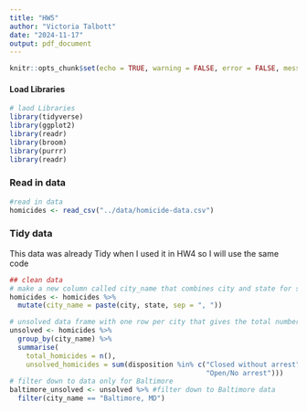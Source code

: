 ```yaml
---
title: "HW5"
author: "Victoria Talbott"
date: "2024-11-17"
output: pdf_document
---
```


```r
knitr::opts_chunk$set(echo = TRUE, warning = FALSE, error = FALSE, message = FALSE)
```

#### Load Libraries

```r
# laod Libraries
library(tidyverse)
library(ggplot2)
library(readr)
library(broom)
library(purrr)
library(readr)
```

### Read in data

```r
#read in data
homicides <- read_csv("../data/homicide-data.csv")
```


### Tidy data
This data was already Tidy when I used it in HW4 so I will use the same code
```r
## clean data
# make a new column called city_name that combines city and state for something like this "Baltimore, MD)
homicides <- homicides %>% 
  mutate(city_name = paste(city, state, sep = ", ")) 

# unsolved data frame with one row per city that gives the total number of homicides for the city and the number of unsolved homicides. 
unsolved <- homicides %>% 
  group_by(city_name) %>% 
  summarise(
    total_homicides = n(),
    unsolved_homicides = sum(disposition %in% c("Closed without arrest", 
                                                "Open/No arrest")))
# filter down to data only for Baltimore
baltimore_unsolved <- unsolved %>% #filter down to Baltimore data
  filter(city_name == "Baltimore, MD")
```




